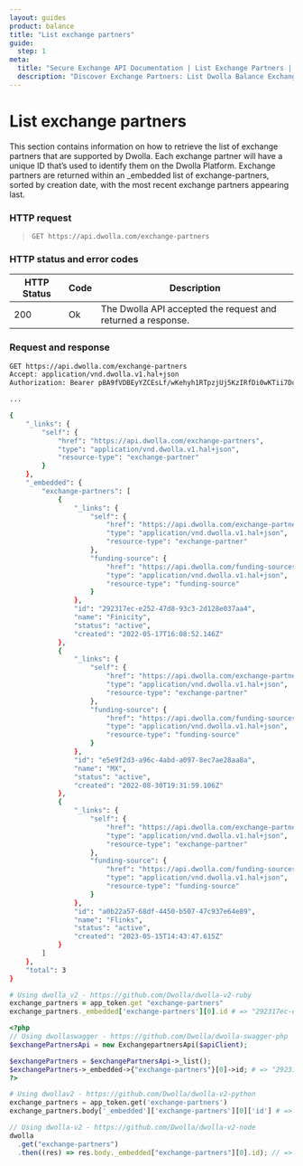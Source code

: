 ```yaml
---
layout: guides
product: balance
title: "List exchange partners"
guide:
  step: 1
meta:
  title: "Secure Exchange API Documentation | List Exchange Partners | Dwolla"
  description: "Discover Exchange Partners: List Dwolla Balance Exchange Partners. Seamlessly connect to various financial institutions through Exchange Partners and empower your A2A payment integration."
---
```


# List exchange partners

This section contains information on how to retrieve the list of exchange partners that are supported by Dwolla. Each exchange partner will have a unique ID that’s used to identify them on the Dwolla Platform. Exchange partners are returned within an \_embedded list of exchange-partners, sorted by creation date, with the most recent exchange partners appearing last.

### HTTP request

> `GET https://api.dwolla.com/exchange-partners`

### HTTP status and error codes

| HTTP Status | Code | Description                                                  |
| ----------- | ---- | ------------------------------------------------------------ |
| 200         | Ok   | The Dwolla API accepted the request and returned a response. |

### Request and response

```bash
GET https://api.dwolla.com/exchange-partners
Accept: application/vnd.dwolla.v1.hal+json
Authorization: Bearer pBA9fVDBEyYZCEsLf/wKehyh1RTpzjUj5KzIRfDi0wKTii7DqY

...

{
    "_links": {
        "self": {
            "href": "https://api.dwolla.com/exchange-partners",
            "type": "application/vnd.dwolla.v1.hal+json",
            "resource-type": "exchange-partner"
        }
    },
    "_embedded": {
        "exchange-partners": [
            {
                "_links": {
                    "self": {
                        "href": "https://api.dwolla.com/exchange-partners/292317ec-e252-47d8-93c3-2d128e037aa4",
                        "type": "application/vnd.dwolla.v1.hal+json",
                        "resource-type": "exchange-partner"
                    },
                    "funding-source": {
                        "href": "https://api.dwolla.com/funding-sources",
                        "type": "application/vnd.dwolla.v1.hal+json",
                        "resource-type": "funding-source"
                    }
                },
                "id": "292317ec-e252-47d8-93c3-2d128e037aa4",
                "name": "Finicity",
                "status": "active",
                "created": "2022-05-17T16:08:52.146Z"
            },
            {
                "_links": {
                    "self": {
                        "href": "https://api.dwolla.com/exchange-partners/e5e9f2d3-a96c-4abd-a097-8ec7ae28aa8a",
                        "type": "application/vnd.dwolla.v1.hal+json",
                        "resource-type": "exchange-partner"
                    },
                    "funding-source": {
                        "href": "https://api.dwolla.com/funding-sources",
                        "type": "application/vnd.dwolla.v1.hal+json",
                        "resource-type": "funding-source"
                    }
                },
                "id": "e5e9f2d3-a96c-4abd-a097-8ec7ae28aa8a",
                "name": "MX",
                "status": "active",
                "created": "2022-08-30T19:31:59.106Z"
            },
            {
                "_links": {
                    "self": {
                        "href": "https://api.dwolla.com/exchange-partners/a0b22a57-68df-4450-b507-47c937e64e89",
                        "type": "application/vnd.dwolla.v1.hal+json",
                        "resource-type": "exchange-partner"
                    },
                    "funding-source": {
                        "href": "https://api.dwolla.com/funding-sources",
                        "type": "application/vnd.dwolla.v1.hal+json",
                        "resource-type": "funding-source"
                    }
                },
                "id": "a0b22a57-68df-4450-b507-47c937e64e89",
                "name": "Flinks",
                "status": "active",
                "created": "2023-05-15T14:43:47.615Z"
            }
        ]
    },
    "total": 3
}
```

```ruby
# Using dwolla_v2 - https://github.com/Dwolla/dwolla-v2-ruby
exchange_partners = app_token.get "exchange-partners"
exchange_partners._embedded['exchange-partners'][0].id # => "292317ec-e252-47d8-93c3-2d128e037aa4"
```

```php
<?php
// Using dwollaswagger - https://github.com/Dwolla/dwolla-swagger-php
$exchangePartnersApi = new ExchangepartnersApi($apiClient);

$exchangePartners = $exchangePartnersApi->_list();
$exchangePartners->_embedded->{"exchange-partners"}[0]->id; # => "292317ec-e252-47d8-93c3-2d128e037aa4"
?>
```

```python
# Using dwollav2 - https://github.com/Dwolla/dwolla-v2-python
exchange_partners = app_token.get('exchange-partners')
exchange_partners.body['_embedded']['exchange-partners'][0]['id'] # => '292317ec-e252-47d8-93c3-2d128e037aa4'
```

```javascript
// Using dwolla-v2 - https://github.com/Dwolla/dwolla-v2-node
dwolla
  .get("exchange-partners")
  .then((res) => res.body._embedded["exchange-partners"][0].id); // => '292317ec-e252-47d8-93c3-2d128e037aa4'
```
